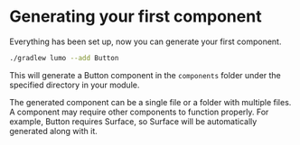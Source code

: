 
# Generating your first component

Everything has been set up, now you can generate your first component.

```bash copy
./gradlew lumo --add Button
```

This will generate a Button component in the `components` folder under the specified directory in your module.

<Callout type="info">
  The generated component can be a single file or a folder with multiple files.
</Callout>
<Callout type="info">
  A component may require other components to function properly. For example,
  Button requires Surface, so Surface will be automatically generated along with
  it.
</Callout>

<FileTree>
  <FileTree.Folder name="myProject" defaultOpen>
    <FileTree.Folder name="app" />
    <FileTree.Folder
      name="ui-components/src/main/java/com/nomanr/ui_components"
      defaultOpen
    >
      <FileTree.Folder name="components" defaultOpen>
        <FileTree.File name="Button.kt" />
        <FileTree.File name="Surface.kt" />
      </FileTree.Folder>
      <FileTree.Folder name="foundation" defaultOpen>
        <FileTree.File name="ButtonElevation.kt" />
        <FileTree.File name="Ripple.kt" />
      </FileTree.Folder>
      <FileTree.File name="Theme.kt" />
      <FileTree.File name="Colors.kt" />
      <FileTree.File name="Typography.kt" />
    </FileTree.Folder>
    <FileTree.File name="lumo.properties" />
  </FileTree.Folder>
</FileTree>
